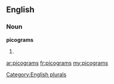 ==English==

===Noun===
'''picograms'''

# {{plural of|[[picogram]]}}

[[Category:English plurals]]

[[ar:picograms]]
[[fr:picograms]]
[[my:picograms]]